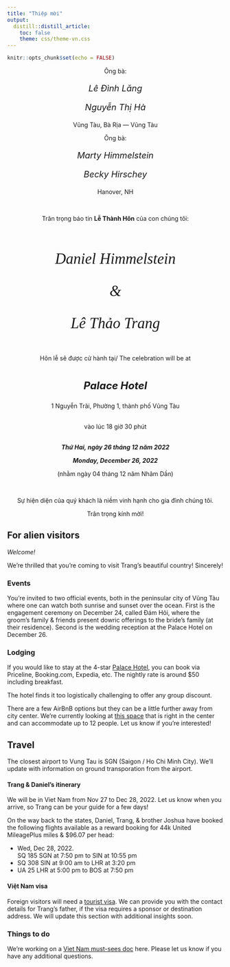 ```yaml
---
title: "Thiệp mời"
output: 
  distill::distill_article:
    toc: false
    theme: css/theme-vn.css
---
```


```r
knitr::opts_chunk$set(echo = FALSE)
```

<center>
<div class="wrapper">
<div>
Ông bà:

<p style="font-size:20px; font-style:italic">
*Lê Đình Lăng*
</p>
<p style="font-size:20px; font-style:italic">
*Nguyễn Thị Hà*
</p>
Vũng Tàu, Bà Rịa — Vũng Tàu 
</div>
<div>
Ông bà:

<p style="font-size:20px; font-style:italic">
*Marty Himmelstein*
</p>
<p style="font-size:20px; font-style:italic">
*Becky Hirschey*
</p>
Hanover, NH
</div>
</div>


<br>

Trân trọng báo tin **Lễ Thành Hôn** của con chúng tôi:


<div class="adjust-line-height">
<br>
<p style="font-family: 'Mea Culpa'; font-size:35px; font-style:italic">
*Daniel Himmelstein*
</p>

<p style="font-family: 'Mea Culpa'; font-size:35px; font-style:italic">
&
</p>
<p style="font-family: 'Mea Culpa'; font-size:35px; font-style:italic">
*Lê Thảo Trang*
</p>
</div>

<br>
Hôn lễ sẽ được cử hành tại/
The celebration will be at 
<div class="adjust-line-height-small">
<br>
<p style="font-size:24px; font-style:italic">
**Palace Hotel**
</p>
1 Nguyễn Trãi, Phường 1, thành phố Vũng Tàu
<br>
</div>
<br>
vào lúc 18 giờ 30 phút
<div class="adjust-line-height-small">
<br>
**_Thứ Hai, ngày 26 tháng 12 năm 2022_**

**_Monday, December 26, 2022_**

(nhằm ngày 04 tháng 12 năm Nhâm Dần)
</div>
<br>

Sự hiện diện của quý khách là niềm vinh hạnh cho gia đình chúng tôi.

Trân trọng kính mời!

</center>

## For alien visitors

*Welcome!*

We're thrilled that you're coming to visit Trang's beautiful country!
Sincerely!

### Events

You're invited to two official events,
both in the peninsular city of Vũng Tàu where one can watch both sunrise and sunset over the ocean.
First is the engagement ceremony on December 24, called Đám Hỏi,
where the groom's family & friends present dowric offerings to the bride's family
(at their residence).
Second is the wedding reception at the Palace Hotel on December 26.

### Lodging

If you would like to stay at the 4-star [Palace Hotel](https://goo.gl/maps/mbVEmU1ok68hXiRw7),
you can book via Priceline, Booking.com, Expedia, etc.
The nightly rate is around $50 including breakfast.

<aside>
The hotel finds it too logistically challenging to offer any group discount.
</aside>

There are a few AirBnB options but they can be a little further away from city center.
We're currently looking at [this space](https://www.airbnb.com/rooms/48702865)
that is right in the center and can accommodate up to 12 people.
Let us know if you're interested!

## Travel

The closest airport to Vung Tau is SGN (Saigon / Ho Chi Minh City).
We'll update with information on ground transporation from the airport.

#### Trang & Daniel's itinerary 

We will be in Viet Nam from Nov 27 to Dec 28, 2022.
Let us know when you arrive, so Trang can be your guide for a few days!

On the way back to the states, Daniel, Trang, & brother Joshua have booked the following flights
available as a reward booking for 44k United MileagePlus miles & $96.07 per head:

- Wed, Dec 28, 2022.  
  SQ 185 SGN at 7:50 pm to SIN at 10:55 pm
- SQ 308 SIN at 9:00 am to LHR at 3:20 pm
- UA 25 LHR at 5:00 pm to BOS at 7:50 pm

#### Việt Nam visa

Foreign visitors will need a [tourist visa](https://vietnamembassy-usa.org/consular/visa-application-process).
We can provide you with the contact details for Trang's father,
if the visa requires a sponsor or destination address.
We will update this section with additional insights soon.

### Things to do

We're working on a [Viet Nam must-sees doc](https://docs.google.com/document/d/10TBIXHtapfQSFwOBlhvAMOuZdbCAjRRfFHmfg3lmbMc/edit?usp=sharing) here.
Please let us know if you have any additional questions.

<!-- 
### Tips

- credit card with no foreign tx fee
- bring debit card to get cash (VN dong)
- $10 per person shuttle from airport: (make sure to tell them you're going to Vung Tau)
  companies: Hoa Mai, Thanh Vinh, Toan Thang, Huy Hoang, Anh Quoc 

-->